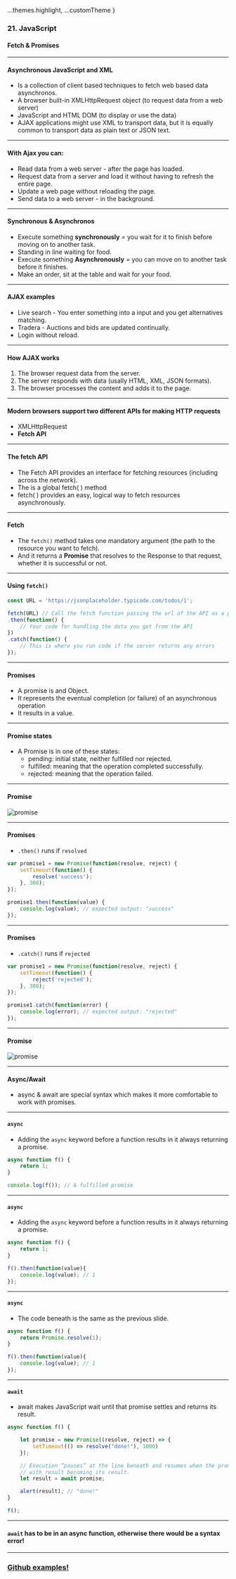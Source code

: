 
  ...themes.highlight,
  ...customTheme
}


### 21. JavaScript
#### Fetch & Promises


---

#### Asynchronous JavaScript and XML

* Is a collection of client based techniques to fetch web based data asynchronos.
* A browser built-in XMLHttpRequest object (to request data from a web server)
* JavaScript and HTML DOM (to display or use the data)
* AJAX applications might use XML to transport data, but it is equally common to transport data as plain text or JSON text.
  

---
  
  
#### With Ajax you can:

* Read data from a web server - after the page has loaded.
* Request data from a server and load it without having to refresh the entire page.
* Update a web page without reloading the page.
* Send data to a web server - in the background.
  

---
  
  
#### Synchronous & Asynchronos

* Execute something **synchronously** = you wait for it to finish before moving on to another task.
* Standing in line waiting for food.
* Execute something **Asynchronously** = you can move on to another task before it finishes.
* Make an order, sit at the table and wait for your food.
  

---
  
  
#### AJAX examples

* Live search - You enter something into a input and you get alternatives matching.
* Tradera - Auctions and bids are updated continually.
* Login without reload.
  

---
  
  
#### How AJAX works

1. The browser request data from the server.
1. The server responds with data (usally HTML, XML, JSON formats).
1. The browser processes the content and adds it to the page.
  

---
  
  
#### Modern browsers support two different APIs for making HTTP requests

* XMLHttpRequest
* **Fetch API**
  

---
  
#### The fetch API

* The Fetch API provides an interface for fetching resources (including across the network).
* The is a global fetch( ) method 
* fetch( ) provides an easy, logical way to fetch resources asynchronously.
  

---
  
#### Fetch

* The ```fetch()``` method takes one mandatory argument (the path to the resource you want to fetch). 
* And it returns a **Promise** that resolves to the Response to that request, whether it is successful or not.

---

#### Using ```fetch()```
	
```JavaScript
const URL = 'https://jsonplaceholder.typicode.com/todos/1';

fetch(URL) // Call the fetch function passing the url of the API as a parameter
.then(function() {
	// Your code for handling the data you get from the API
})
.catch(function() {
	// This is where you run code if the server returns any errors
});
```
	
---
  
#### Promises
	
* A promise is and Object.
* It represents the eventual completion (or failure) of an asynchronous operation
* It results in a value.
	

---
	
#### Promise states
	
* A Promise is in one of these states:
  * pending: initial state, neither fulfilled nor rejected.
  * fulfilled: meaning that the operation completed successfully.
  * rejected: meaning that the operation failed.
	

---
	
#### Promise
<img src={img1} alt="promise"/>

---

#### Promises

* ```.then()``` runs if ```resolved```

```JavaScript
var promise1 = new Promise(function(resolve, reject) {
	setTimeout(function() {
		resolve('success');
	}, 300);
});

promise1.then(function(value) {
	console.log(value); // expected output: "success"
});
```

---

#### Promises
	
* ```.catch()``` runs if ```rejected```

```JavaScript
var promise1 = new Promise(function(resolve, reject) {
	setTimeout(function() {
		reject('rejected');
	}, 300);
});

promise1.catch(function(error) {
	console.log(error); // expected output: "rejected"
});
```
	

---
	
#### Promise
<img src={img2} alt="promise"/>
	

---

#### Async/Await
	
* async & await are special syntax which makes it more comfortable to work with promises.


---

#### ```async```
	
* Adding the ```async``` keyword before a function results in it always returning a promise.

```JavaScript
async function f() {
	return 1;
}

console.log(f()); // A fulfilled promise
```


---

#### ```async```

* Adding the ```async``` keyword before a function results in it always returning a promise.

```JavaScript
async function f() {
	return 1;
}

f().then(function(value){
	console.log(value); // 1
}); 
```


---

#### ```async```
* The code beneath is the same as the previous slide.

```JavaScript
async function f() {
	return Promise.resolve(1);
}

f().then(function(value){
	console.log(value); // 1
}); 
```


---

#### ```await```

* await makes JavaScript wait until that promise settles and returns its result.

```JavaScript
async function f() {

	let promise = new Promise((resolve, reject) => {
		setTimeout(() => resolve("done!"), 1000)
	});

	// Execution “pauses” at the line beneath and resumes when the promise settles, 
	// with result becoming its result.
	let result = await promise; 

	alert(result); // "done!"
}

f();
```


---
					
#### ```await``` has to be in an async function, otherwise there would be a syntax error!
	

---
	
### <a href="https://github.com/SofthouseVxo/Education" target="_blank">Github examples!</a>